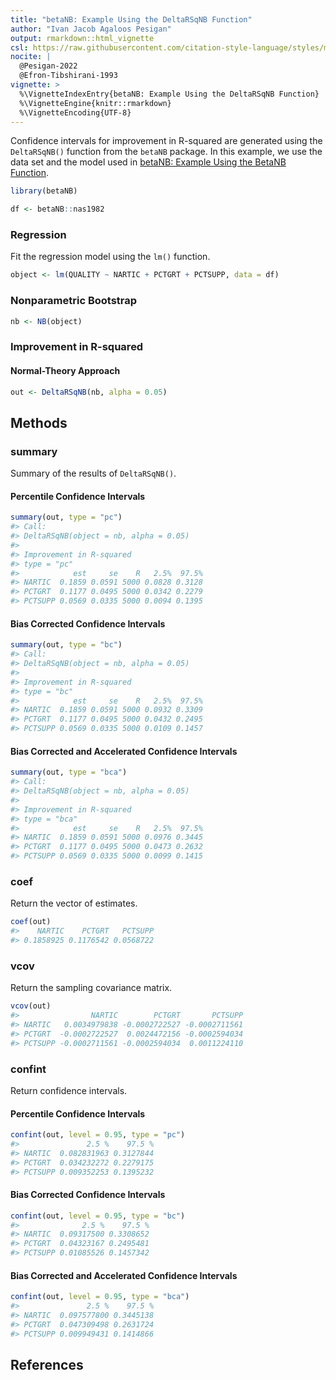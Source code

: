 ```yaml
---
title: "betaNB: Example Using the DeltaRSqNB Function"
author: "Ivan Jacob Agaloos Pesigan"
output: rmarkdown::html_vignette
csl: https://raw.githubusercontent.com/citation-style-language/styles/master/apa.csl
nocite: |
  @Pesigan-2022
  @Efron-Tibshirani-1993
vignette: >
  %\VignetteIndexEntry{betaNB: Example Using the DeltaRSqNB Function}
  %\VignetteEngine{knitr::rmarkdown}
  %\VignetteEncoding{UTF-8}
---
```




Confidence intervals for
improvement in R-squared
are generated using
the `DeltaRSqNB()` function from the `betaNB` package.
In this example,
we use the data set and the model used in
[betaNB: Example Using the BetaNB Function](example-beta-nb.html).


``` r
library(betaNB)
```




``` r
df <- betaNB::nas1982
```

### Regression

Fit the regression model using the `lm()` function.


``` r
object <- lm(QUALITY ~ NARTIC + PCTGRT + PCTSUPP, data = df)
```

### Nonparametric Bootstrap


``` r
nb <- NB(object)
```

### Improvement in R-squared

#### Normal-Theory Approach


``` r
out <- DeltaRSqNB(nb, alpha = 0.05)
```

## Methods

### summary

Summary of the results of `DeltaRSqNB()`.

#### Percentile Confidence Intervals


``` r
summary(out, type = "pc")
#> Call:
#> DeltaRSqNB(object = nb, alpha = 0.05)
#> 
#> Improvement in R-squared
#> type = "pc"
#>            est     se    R   2.5%  97.5%
#> NARTIC  0.1859 0.0591 5000 0.0828 0.3128
#> PCTGRT  0.1177 0.0495 5000 0.0342 0.2279
#> PCTSUPP 0.0569 0.0335 5000 0.0094 0.1395
```

#### Bias Corrected Confidence Intervals


``` r
summary(out, type = "bc")
#> Call:
#> DeltaRSqNB(object = nb, alpha = 0.05)
#> 
#> Improvement in R-squared
#> type = "bc"
#>            est     se    R   2.5%  97.5%
#> NARTIC  0.1859 0.0591 5000 0.0932 0.3309
#> PCTGRT  0.1177 0.0495 5000 0.0432 0.2495
#> PCTSUPP 0.0569 0.0335 5000 0.0109 0.1457
```

#### Bias Corrected and Accelerated Confidence Intervals


``` r
summary(out, type = "bca")
#> Call:
#> DeltaRSqNB(object = nb, alpha = 0.05)
#> 
#> Improvement in R-squared
#> type = "bca"
#>            est     se    R   2.5%  97.5%
#> NARTIC  0.1859 0.0591 5000 0.0976 0.3445
#> PCTGRT  0.1177 0.0495 5000 0.0473 0.2632
#> PCTSUPP 0.0569 0.0335 5000 0.0099 0.1415
```

### coef

Return the vector of estimates.


``` r
coef(out)
#>    NARTIC    PCTGRT   PCTSUPP 
#> 0.1858925 0.1176542 0.0568722
```

### vcov

Return the sampling covariance matrix.


``` r
vcov(out)
#>                NARTIC        PCTGRT       PCTSUPP
#> NARTIC   0.0034979838 -0.0002722527 -0.0002711561
#> PCTGRT  -0.0002722527  0.0024472156 -0.0002594034
#> PCTSUPP -0.0002711561 -0.0002594034  0.0011224110
```

### confint

Return confidence intervals.

#### Percentile Confidence Intervals


``` r
confint(out, level = 0.95, type = "pc")
#>               2.5 %    97.5 %
#> NARTIC  0.082831963 0.3127844
#> PCTGRT  0.034232272 0.2279175
#> PCTSUPP 0.009352253 0.1395232
```

#### Bias Corrected Confidence Intervals


``` r
confint(out, level = 0.95, type = "bc")
#>              2.5 %    97.5 %
#> NARTIC  0.09317500 0.3308652
#> PCTGRT  0.04323167 0.2495481
#> PCTSUPP 0.01085526 0.1457342
```

#### Bias Corrected and Accelerated Confidence Intervals


``` r
confint(out, level = 0.95, type = "bca")
#>               2.5 %    97.5 %
#> NARTIC  0.097577800 0.3445138
#> PCTGRT  0.047309498 0.2631724
#> PCTSUPP 0.009949431 0.1414866
```

## References
